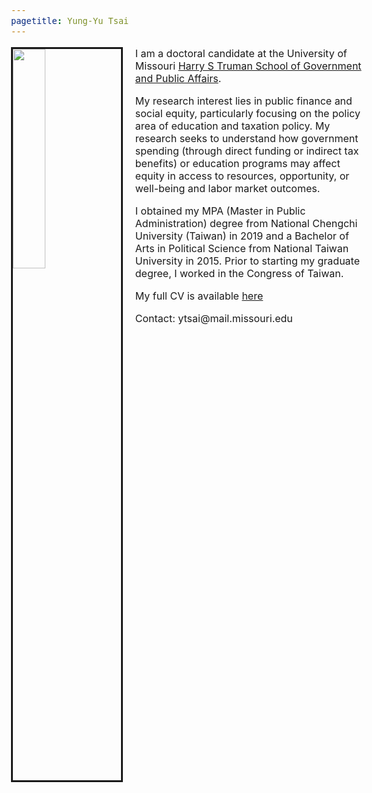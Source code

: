 ```yaml
---
pagetitle: Yung-Yu Tsai
---
```


<link rel="stylesheet" href="styles.css" type="text/css">
<style>
  body{
  font-size: 12pt;
}
</style>

<img src="images/yungyutsai.png" style="width:30%; border:3px solid; margin-right: 20px" align="left">
<!--
<iframe width="560" height="315" style="margin-right: 20px" align="left" frameborder="0"
src="https://www.youtube.com/embed/-26g5lJaFhE">
</iframe>
--> 

I am a doctoral candidate at the University of Missouri <a href = "https://truman.missouri.edu" target="_blank">Harry S Truman School of Government and Public Affairs</a>. 

My research interest lies in public finance and social equity, particularly focusing on the policy area of education and taxation policy. My research seeks to understand how government spending (through direct funding or indirect tax benefits) or education programs may affect equity in access to resources, opportunity, or well-being and labor market outcomes.

I obtained my MPA (Master in Public Administration) degree from National Chengchi University (Taiwan) in 2019 and a Bachelor of Arts in Political Science from National Taiwan University in 2015. Prior to starting my graduate degree, I worked in the Congress of Taiwan.

My full CV is available <a href = "files/CV_YungYuTsai.pdf" target="_blank">here</a>

Contact: ytsai@mail.missouri.edu